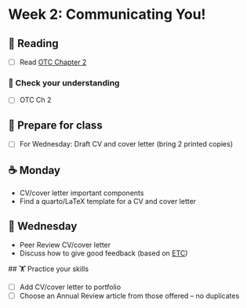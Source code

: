
# Week 2: Communicating You!

## 📖 Reading

- [ ] Read [OTC Chapter 2](https://alg.manifoldapp.org/read/open-technical-communication/section/67472d69-a8f9-4aa9-9342-501970a730e7)

### 🎯 Check your understanding

- [ ] OTC Ch 2

## 🥣 Prepare for class

- [ ] For Wednesday: Draft CV and cover letter (bring 2 printed copies)

## ☕ Monday

- CV/cover letter important components
- Find a quarto/LaTeX template for a CV and cover letter

## 🐪 Wednesday

- Peer Review CV/cover letter
- Discuss how to give good feedback (based on [ETC](https://wisc.pb.unizin.org/opencomp/chapter/providing-good-feedback/))

##️ 🏋️ Practice your skills

- [ ] Add CV/cover letter to portfolio
- [ ] Choose an Annual Review article from those offered – no duplicates


